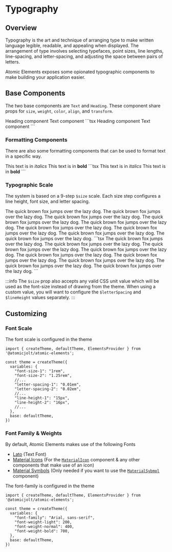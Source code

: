 
<ElementsProvider />

# Typography

## Overview

Typography is the art and technique of arranging type to make written language legible, readable, and appealing when displayed. The arrangement of type involves selecting typefaces, point sizes, line lengths, line-spacing, and letter-spacing, and adjusting the space between pairs of letters.

Atomic Elements exposes some opionated typographic components to make building your application easier.

## Base Components

The two base components are `Text` and `Heading`.
These component share props for `size`, `weight`,
`color`, `align`, and `transform`.

<Example>
  <Example.Rendered>
    <Heading as="h2">Heading component</Heading>
    <Text>Text component</Text>
  </Example.Rendered>
  <Example.Code>
    ```tsx
    <Heading as="h2">Heading component</Heading>
    <Text>Text component</Text>
    ```
  </Example.Code>
</Example>

### Formatting Components

There are also some formatting components that can be used to format text in a specific way.


<Example>
  <Example.Rendered>
    <Text as="div">This text is in <Em>italics</Em></Text>
    <Text>This text is in <Strong>bold</Strong></Text>
  </Example.Rendered>
  <Example.Code>
    ```tsx
    <Text as="div">This text is in <Em>italics</Em></Text>
    <Text>This text is in <Strong>bold</Strong></Text>
    ```
  </Example.Code>
</Example>


### Typographic Scale

The system is based on a 9-step `$size` scale. Each size step configures a line height, font size, and letter spacing.

<TypographyScaleTable />

<Example>
  <Example.Rendered>
    <Flex $direction="column" $gap="3">
      <Text $size="1">The quick brown fox jumps over the lazy dog.</Text>
      <Text $size="2">The quick brown fox jumps over the lazy dog.</Text>
      <Text $size="3">The quick brown fox jumps over the lazy dog.</Text>
      <Text $size="4">The quick brown fox jumps over the lazy dog.</Text>
      <Text $size="5">The quick brown fox jumps over the lazy dog.</Text>
      <Text $size="6">The quick brown fox jumps over the lazy dog.</Text>
      <Text $size="7">The quick brown fox jumps over the lazy dog.</Text>
      <Text $size="8">The quick brown fox jumps over the lazy dog.</Text>
      <Text $size="9" $wrap="nowrap">The quick brown fox jumps over the lazy dog.</Text>
    </Flex>
  </Example.Rendered>
  <Example.Code>
    ```tsx
    <Flex $direction="column" $gap="3">
      <Text $size="1">The quick brown fox jumps over the lazy dog.</Text>
      <Text $size="2">The quick brown fox jumps over the lazy dog.</Text>
      <Text $size="3">The quick brown fox jumps over the lazy dog.</Text>
      <Text $size="4">The quick brown fox jumps over the lazy dog.</Text>
      <Text $size="5">The quick brown fox jumps over the lazy dog.</Text>
      <Text $size="6">The quick brown fox jumps over the lazy dog.</Text>
      <Text $size="7">The quick brown fox jumps over the lazy dog.</Text>
      <Text $size="8">The quick brown fox jumps over the lazy dog.</Text>
      <Text $size="9">The quick brown fox jumps over the lazy dog.</Text>
    </Flex>
    ```
  </Example.Code>
</Example>

:::info
The `$size` prop also accepts any valid CSS unit value which will be used as the font-size instead of drawing from the theme.
When using a custom value, you will want to configure the `$letterSpacing` and `$lineHeight` values separately.
:::

## Customizing

### Font Scale

The font scale is configured in the theme

```tsx
import { createTheme, defaultTheme, ElementsProvider } from '@atomicjolt/atomic-elements';

const theme = createTheme({
  variables: {
    "font-size-1": "1rem",
    "font-size-2": "1.25rem",
    //...
    "letter-spacing-1": "0.01em",
    "letter-spacing-2": "0.02em",
    //...
    "line-height-1": "15px",
    "line-height-2": "16px",
    //...
  },
  base: defaultTheme,
})

```

### Font Family & Weights

By default, Atomic Elements makes use of the following Fonts

- [Lato](https://fonts.google.com/specimen/Lato?query=lato) (Text Font)
- [Material Icons](https://fonts.google.com/icons) (For the [`MaterialIcon`](https://atomicjolt.github.io/atomic-libs/storybook/?path=/docs/icons-materialicon--overview) component & any other components that make use of an icon)
- [Material Symbols](https://fonts.google.com/icons) (Only needed if you want to use the [`MaterialSybmol`](https://atomicjolt.github.io/atomic-libs/storybook/?path=/docs/icons-materialsymbol--overview) component)

The font-family is configured in the theme

```tsx
import { createTheme, defaultTheme, ElementsProvider } from '@atomicjolt/atomic-elements';

const theme = createTheme({
  variables: {
    "font-family": "Arial, sans-serif",
    "font-weight-light": 200,
    "font-weight-normal": 400,
    "font-weight-bold": 700,
  },
  base: defaultTheme,
})
```
